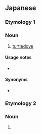 ==Japanese==

===Etymology 1===
{{ja-kanjitab|やま|はと|k2=ばと|r=y|yomi=kun}}

===Noun===
{{ja-noun|やまばと|ヤマバト}}

# [[turtledove]]

====Usage notes====
* {{U:ja:biology|ヤマバト}}

====Synonyms====
* {{ja-r|雉鳩|きじばと}}

===Etymology 2===
{{wikipedia|lang=ja}}
{{ja-kanjitab|さん|きゅう|yomi=on}}

===Noun===
{{ja-noun|さんきゅう}}

# {{lb|ja|shōgi}} {{rfdef|lang=ja}}
